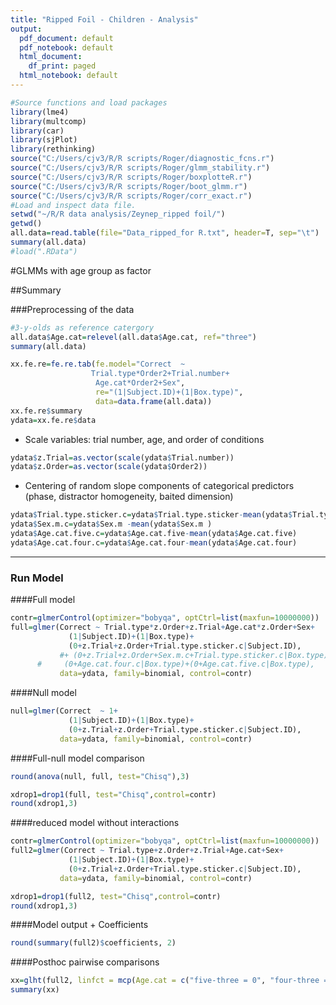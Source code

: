 ```yaml
---
title: "Ripped Foil - Children - Analysis"
output:
  pdf_document: default
  pdf_notebook: default
  html_document:
    df_print: paged
  html_notebook: default
---
```


```r
#Source functions and load packages
library(lme4)
library(multcomp)
library(car)
library(sjPlot)
library(rethinking)
source("C:/Users/cjv3/R/R scripts/Roger/diagnostic_fcns.r")
source("C:/Users/cjv3/R/R scripts/Roger/glmm_stability.r")
source("C:/Users/cjv3/R/R scripts/Roger/boxplotteR.r")
source("C:/Users/cjv3/R/R scripts/Roger/boot_glmm.r")
source("C:/Users/cjv3/R/R scripts/Roger/corr_exact.r")
#Load and inspect data file.
setwd("~/R/R data analysis/Zeynep_ripped foil/")
getwd()
all.data=read.table(file="Data_ripped_for R.txt", header=T, sep="\t")
summary(all.data)
#load(".RData")
```


#GLMMs with age group as factor

##Summary


###Preprocessing of the data  

```R
#3-y-olds as reference catergory
all.data$Age.cat=relevel(all.data$Age.cat, ref="three")
summary(all.data)

```

```R
xx.fe.re=fe.re.tab(fe.model="Correct  ~
                  Trial.type*Order2+Trial.number+
                   Age.cat*Order2+Sex",
                   re="(1|Subject.ID)+(1|Box.type)",
                   data=data.frame(all.data))
xx.fe.re$summary
ydata=xx.fe.re$data
```


  + Scale variables: trial number, age, and order of conditions
```R
ydata$z.Trial=as.vector(scale(ydata$Trial.number))
ydata$z.Order=as.vector(scale(ydata$Order2))
```

  + Centering of random slope components of categorical predictors (phase, distractor homogeneity, baited dimension)
```R
ydata$Trial.type.sticker.c=ydata$Trial.type.sticker-mean(ydata$Trial.type.sticker)
ydata$Sex.m.c=ydata$Sex.m -mean(ydata$Sex.m )
ydata$Age.cat.five.c=ydata$Age.cat.five-mean(ydata$Age.cat.five)
ydata$Age.cat.four.c=ydata$Age.cat.four-mean(ydata$Age.cat.four)
```
***
### Run Model

####Full model
```r
contr=glmerControl(optimizer="bobyqa", optCtrl=list(maxfun=10000000))
full=glmer(Correct ~ Trial.type*z.Order+z.Trial+Age.cat*z.Order+Sex+
             (1|Subject.ID)+(1|Box.type)+
             (0+z.Trial+z.Order+Trial.type.sticker.c|Subject.ID),
           #+ (0+z.Trial+z.Order+Sex.m.c+Trial.type.sticker.c|Box.type)+
      #     (0+Age.cat.four.c|Box.type)+(0+Age.cat.five.c|Box.type),
           data=ydata, family=binomial, control=contr)
```


####Null model	 
```r
null=glmer(Correct  ~ 1+
             (1|Subject.ID)+(1|Box.type)+
             (0+z.Trial+z.Order+Trial.type.sticker.c|Subject.ID),
           data=ydata, family=binomial, control=contr)
```
####Full-null model comparison
```r
round(anova(null, full, test="Chisq"),3)
```

```r
xdrop1=drop1(full, test="Chisq",control=contr)
round(xdrop1,3)
```



####reduced model without interactions
```r
contr=glmerControl(optimizer="bobyqa", optCtrl=list(maxfun=10000000))
full2=glmer(Correct ~ Trial.type+z.Order+z.Trial+Age.cat+Sex+
             (1|Subject.ID)+(1|Box.type)+
             (0+z.Trial+z.Order+Trial.type.sticker.c|Subject.ID),
           data=ydata, family=binomial, control=contr)
```


```r
xdrop1=drop1(full2, test="Chisq",control=contr)
round(xdrop1,3)
```


####Model output
  + Coefficients
```r
round(summary(full2)$coefficients, 2)
```

####Posthoc pairwise comparisons
```R
xx=glht(full2, linfct = mcp(Age.cat = c("five-three = 0", "four-three = 0", "five-four =0")))
summary(xx)
```